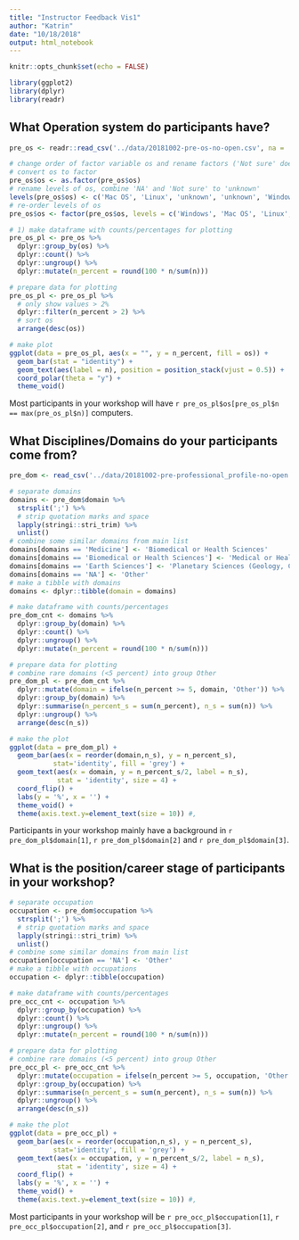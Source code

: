 ```yaml
---
title: "Instructor Feedback Vis1"
author: "Katrin"
date: "10/18/2018"
output: html_notebook
---
```


```r
knitr::opts_chunk$set(echo = FALSE)
```

```r
library(ggplot2)
library(dplyr)
library(readr)
```

## What Operation system do participants have?
```r
pre_os <- readr::read_csv('../data/20181002-pre-os-no-open.csv', na = '<NA>')
```

```r
# change order of factor variable os and rename factors ('Not sure' does not contain real space, more steps in renaming ...!)
# convert os to factor
pre_os$os <- as.factor(pre_os$os)
# rename levels of os, combine 'NA' and 'Not sure' to 'unknown'
levels(pre_os$os) <- c('Mac OS', 'Linux', 'unknown', 'unknown', 'Windows')
# re-order levels of os
pre_os$os <- factor(pre_os$os, levels = c('Windows', 'Mac OS', 'Linux', 'unknown'))
```

```r
# 1) make dataframe with counts/percentages for plotting
pre_os_pl <- pre_os %>%
  dplyr::group_by(os) %>%
  dplyr::count() %>%
  dplyr::ungroup() %>%
  dplyr::mutate(n_percent = round(100 * n/sum(n)))
```

```r
# prepare data for plotting
pre_os_pl <- pre_os_pl %>%
  # only show values > 2%
  dplyr::filter(n_percent > 2) %>%
  # sort os
  arrange(desc(os))
```

```r
# make plot
ggplot(data = pre_os_pl, aes(x = "", y = n_percent, fill = os)) + 
  geom_bar(stat = "identity") +
  geom_text(aes(label = n), position = position_stack(vjust = 0.5)) +
  coord_polar(theta = "y") + 
  theme_void()
```

Most participants in your workshop will have `r pre_os_pl$os[pre_os_pl$n == max(pre_os_pl$n)]` computers.


## What Disciplines/Domains do your participants come from?
```r
pre_dom <- read_csv('../data/20181002-pre-professional_profile-no-open.csv', na = '<NA>')
```


```r
# separate domains
domains <- pre_dom$domain %>%
  strsplit(';') %>%
  # strip quotation marks and space
  lapply(stringi::stri_trim) %>%
  unlist()
# combine some similar domains from main list
domains[domains == 'Medicine'] <- 'Biomedical or Health Sciences'
domains[domains == 'Biomedical or Health Sciences'] <- 'Medical or Health Sciences'
domains[domains == 'Earth Sciences'] <- 'Planetary Sciences (Geology, Climatology, Oceanography, etc.)'
domains[domains == 'NA'] <- 'Other'
# make a tibble with domains
domains <- dplyr::tibble(domain = domains)
```

```r
# make dataframe with counts/percentages
pre_dom_cnt <- domains %>%
  dplyr::group_by(domain) %>%
  dplyr::count() %>%
  dplyr::ungroup() %>%
  dplyr::mutate(n_percent = round(100 * n/sum(n)))
```

```r
# prepare data for plotting
# combine rare domains (<5 percent) into group Other
pre_dom_pl <- pre_dom_cnt %>%
  dplyr::mutate(domain = ifelse(n_percent >= 5, domain, 'Other')) %>%
  dplyr::group_by(domain) %>%
  dplyr::summarise(n_percent_s = sum(n_percent), n_s = sum(n)) %>%
  dplyr::ungroup() %>%
  arrange(desc(n_s))
```


```r
# make the plot
ggplot(data = pre_dom_pl) +
  geom_bar(aes(x = reorder(domain,n_s), y = n_percent_s), 
           stat='identity', fill = 'grey') + 
  geom_text(aes(x = domain, y = n_percent_s/2, label = n_s), 
            stat = 'identity', size = 4) + 
  coord_flip() +
  labs(y = '%', x = '') +
  theme_void() +
  theme(axis.text.y=element_text(size = 10)) #,
```

Participants in your workshop mainly have a background in `r pre_dom_pl$domain[1]`, `r pre_dom_pl$domain[2]` and `r pre_dom_pl$domain[3]`.


## What is the position/career stage of participants in your workshop?
```r
# separate occupation
occupation <- pre_dom$occupation %>%
  strsplit(';') %>%
  # strip quotation marks and space
  lapply(stringi::stri_trim) %>%
  unlist()
# combine some similar domains from main list
occupation[occupation == 'NA'] <- 'Other'
# make a tibble with occupations
occupation <- dplyr::tibble(occupation)
```

```r
# make dataframe with counts/percentages
pre_occ_cnt <- occupation %>%
  dplyr::group_by(occupation) %>%
  dplyr::count() %>%
  dplyr::ungroup() %>%
  dplyr::mutate(n_percent = round(100 * n/sum(n)))
```

```r
# prepare data for plotting
# combine rare domains (<5 percent) into group Other
pre_occ_pl <- pre_occ_cnt %>%
  dplyr::mutate(occupation = ifelse(n_percent >= 5, occupation, 'Other')) %>%
  dplyr::group_by(occupation) %>%
  dplyr::summarise(n_percent_s = sum(n_percent), n_s = sum(n)) %>%
  dplyr::ungroup() %>%
  arrange(desc(n_s))
```


```r
# make the plot
ggplot(data = pre_occ_pl) +
  geom_bar(aes(x = reorder(occupation,n_s), y = n_percent_s), 
           stat='identity', fill = 'grey') + 
  geom_text(aes(x = occupation, y = n_percent_s/2, label = n_s), 
            stat = 'identity', size = 4) + 
  coord_flip() +
  labs(y = '%', x = '') +
  theme_void() +
  theme(axis.text.y=element_text(size = 10)) #,
```

Most participants in your workshop will be `r pre_occ_pl$occupation[1]`, `r pre_occ_pl$occupation[2]`, and `r pre_occ_pl$occupation[3]`.

